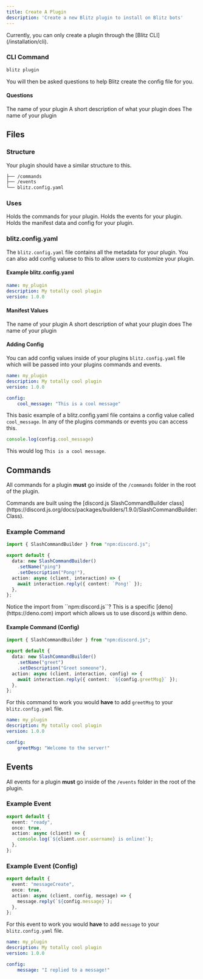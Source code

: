 ```yaml
---
title: Create A Plugin
description: 'Create a new Blitz plugin to install on Blitz bots'
---
```


<Info>
Currently, you can only create a plugin through the [Blitz CLI](/installation/cli).
</Info>

### CLI Command
```bash Terminal
blitz plugin
```
You will then be asked questions to help Blitz create the config file for you.

#### Questions

<ParamField path="Name" type="string" required>
  The name of your plugin
</ParamField>

<ParamField path="Description" type="string" required>
  A short description of what your plugin does
</ParamField>


<ParamField path="Version" type="number" required>
  The name of your plugin
</ParamField>


## Files

### Structure
Your plugin should have a similar structure to this.

```bash File Structure
├── /commands
├── /events
└── blitz.config.yaml
```

### Uses
<ParamField path="/commands">
  Holds the commands for your plugin.
</ParamField>
<ParamField path="/events">
  Holds the events for your plugin.
</ParamField>
<ParamField path="blitz.config.yaml" required>
  Holds the manifest data and config for your plugin.
</ParamField>

### blitz.config.yaml
The ``blitz.config.yaml`` file contains all the metadata for your plugin. You can also add config valuese to this to allow users to customize your plugin.

#### Example blitz.config.yaml
```yaml blitz.config.yaml
name: my_plugin
description: My totally cool plugin
version: 1.0.0
```

#### Manifest Values
<ParamField path="name" type="string" required>
  The name of your plugin
</ParamField>

<ParamField path="description" type="string" required>
  A short description of what your plugin does
</ParamField>


<ParamField path="version" type="number" required>
  The name of your plugin
</ParamField>


#### Adding Config
You can add config values inside of your plugins ``blitz.config.yaml`` file which will be passed into your plugins commands and events.

```yaml blitz.config.yaml
name: my_plugin
description: My totally cool plugin
version: 1.0.0

config:
    cool_message: "This is a cool message"
```

This basic example of a blitz.config.yaml file contains a config value called ``cool_message``.
In any of the plugins commands or events you can access this.

```typescript Event.ts
console.log(config.cool_message)
```
This would log ``This is a cool message``.

## Commands
All commands for a plugin **must** go inside of the ``/commands`` folder in the root of the plugin.

<Info>
Commands are built using the [discord.js SlashCommandBuilder class](https://discord.js.org/docs/packages/builders/1.9.0/SlashCommandBuilder:Class).
</Info>

### Example Command
```typescript ping.ts
import { SlashCommandBuilder } from "npm:discord.js";

export default {
  data: new SlashCommandBuilder()
    .setName("ping")
    .setDescription("Pong!"),
  action: async (client, interaction) => {
    await interaction.reply({ content: `Pong!` });
  },
};
```

<Info>
Notice the import from ``npm:discord.js``? This is a specific [deno](https://deno.com) import which allows us to use discord.js within deno.
</Info>

#### Example Command (Config)

```typescript greet.ts
import { SlashCommandBuilder } from "npm:discord.js";

export default {
  data: new SlashCommandBuilder()
    .setName("greet")
    .setDescription("Greet someone"),
  action: async (client, interaction, config) => {
    await interaction.reply({ content: `${config.greetMsg}` });
  },
};
```

For this command to work you would **have** to add ``greetMsg`` to your ``blitz.config.yaml`` file.

```yaml blitz.config.yaml
name: my_plugin
description: My totally cool plugin
version: 1.0.0

config:
    greetMsg: "Welcome to the server!"
```


## Events
All events for a plugin **must** go inside of the ``/events`` folder in the root of the plugin.

### Example Event
```typescript ready.ts
export default {
  event: "ready",
  once: true,
  action: async (client) => {
    console.log(`${client.user.username} is online!`);
  },
};
```

### Example Event (Config)
```typescript message.ts
export default {
  event: "messageCreate",
  once: true,
  action: async (client, config, message) => {
    message.reply(`${config.message}`);
  },
};
```

For this event to work you would **have** to add ``message`` to your ``blitz.config.yaml`` file.

```yaml blitz.config.yaml
name: my_plugin
description: My totally cool plugin
version: 1.0.0

config:
    message: "I replied to a message!"
```